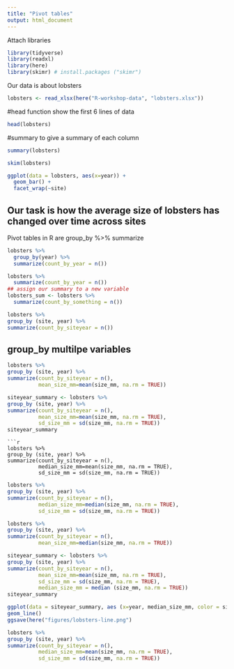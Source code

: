 ```yaml
---
title: "Pivot tables"
output: html_document
---
```

Attach libraries

```r
library(tidyverse)
library(readxl)
library(here)
library(skimr) # install.packages ("skimr")
```
Our data is about lobsters
```r
lobsters <- read_xlsx(here("R-workshop-data", "lobsters.xlsx"))
```
#head function show the first 6 lines of data
```r
head(lobsters)
```
#summary to give a summary of each column
```r
summary(lobsters)
```
```r
skim(lobsters)
```
```r
ggplot(data = lobsters, aes(x=year)) +
  geom_bar() +
  facet_wrap(~site)
```
## Our task is how the average size of lobsters has changed over time across sites
Pivot tables in R are group_by %>% summarize

```r
lobsters %>%
  group_by(year) %>%
  summarize(count_by_year = n())
```

```r
lobsters %>%
  summarize(count_by_year = n())
## assign our summary to a new variable
lobsters_sum <- lobsters %>%
  summarize(count_by_something = n())
```
```r
lobsters %>%
group_by (site, year) %>%
summarize(count_by_siteyear = n())
```
## group_by multilpe variables
```r
lobsters %>%
group_by (site, year) %>%
summarize(count_by_siteyear = n(), 
          mean_size_mm=mean(size_mm, na.rm = TRUE))
```
```r
siteyear_summary <- lobsters %>%
group_by (site, year) %>%
summarize(count_by_siteyear = n(), 
          mean_size_mm=mean(size_mm, na.rm = TRUE), 
          sd_size_mm = sd(size_mm, na.rm = TRUE))
siteyear_summary
```
```
```r
lobsters %>%
group_by (site, year) %>%
summarize(count_by_siteyear = n(), 
          median_size_mm=mean(size_mm, na.rm = TRUE), 
          sd_size_mm = sd(size_mm, na.rm = TRUE))
```

```r
lobsters %>%
group_by (site, year) %>%
summarize(count_by_siteyear = n(), 
          median_size_mm=median(size_mm, na.rm = TRUE), 
          sd_size_mm = sd(size_mm, na.rm = TRUE))
```
```r
lobsters %>%
group_by (site, year) %>%
summarize(count_by_siteyear = n(), 
          mean_size_mm=median(size_mm, na.rm = TRUE))
```
```r
siteyear_summary <- lobsters %>%
group_by (site, year) %>%
summarize(count_by_siteyear = n(), 
          mean_size_mm=mean(size_mm, na.rm = TRUE), 
          sd_size_mm = sd(size_mm, na.rm = TRUE),
          median_size_mm = median (size_mm, na.rm = TRUE))
siteyear_summary

ggplot(data = siteyear_summary, aes (x=year, median_size_mm, color = site)) +
geom_line()
ggsave(here("figures/lobsters-line.png")
```

```r
lobsters %>%
group_by (site, year) %>%
summarize(count_by_siteyear = n(), 
          median_size_mm=mean(size_mm, na.rm = TRUE), 
          sd_size_mm = sd(size_mm, na.rm = TRUE))
```
 
